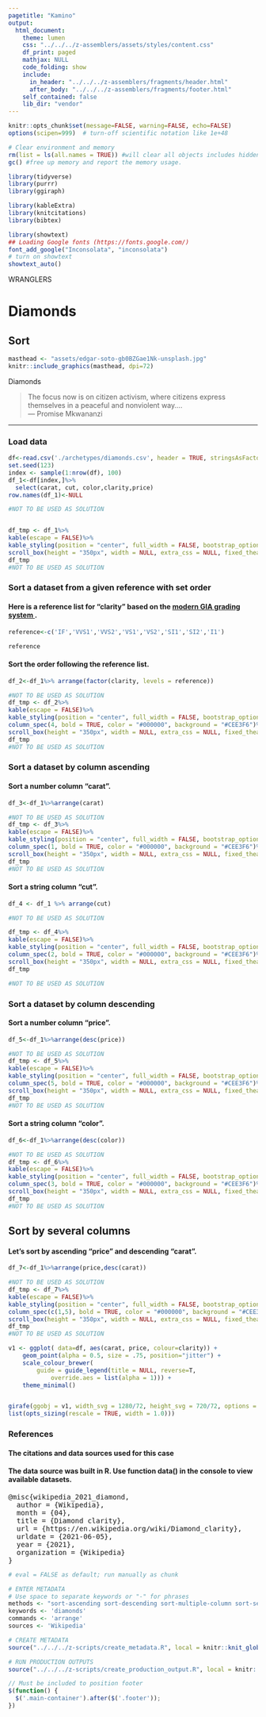 ```yaml
---
pagetitle: "Kamino"
output: 
  html_document:
    theme: lumen
    css: "../../../z-assemblers/assets/styles/content.css"
    df_print: paged
    mathjax: NULL
    code_folding: show
    include:
      in_header: "../../../z-assemblers/fragments/header.html"
      after_body: "../../../z-assemblers/fragments/footer.html"
    self_contained: false
    lib_dir: "vendor"
---
```



```r

knitr::opts_chunk$set(message=FALSE, warning=FALSE, echo=FALSE)
options(scipen=999)  # turn-off scientific notation like 1e+48

# Clear environment and memory
rm(list = ls(all.names = TRUE)) #will clear all objects includes hidden objects.
gc() #free up memory and report the memory usage.

library(tidyverse)
library(purrr)
library(ggiraph)

library(kableExtra)
library(knitcitations)
library(bibtex)

library(showtext)
## Loading Google fonts (https://fonts.google.com/)
font_add_google("Inconsolata", "inconsolata")
# turn on showtext
showtext_auto()

```

<div class="activity">
WRANGLERS  
</div>

# Diamonds
## Sort

```r

masthead <- "assets/edgar-soto-gb0BZGae1Nk-unsplash.jpg"
knitr::include_graphics(masthead, dpi=72)

```

<div class="figure-text">Diamonds</div>


> The focus now is on citizen activism, where citizens express themselves in a peaceful and nonviolent way....\
--- Promise Mkwananzi\

***

### Load data


```r

df<-read.csv('./archetypes/diamonds.csv', header = TRUE, stringsAsFactors = FALSE)
set.seed(123)
index <- sample(1:nrow(df), 100)
df_1<-df[index,]%>%
  select(carat, cut, color,clarity,price)
row.names(df_1)<-NULL


```



```r
#NOT TO BE USED AS SOLUTION


df_tmp <- df_1%>%
kable(escape = FALSE)%>%
kable_styling(position = "center", full_width = FALSE, bootstrap_options = "striped")%>%
scroll_box(height = "350px", width = NULL, extra_css = NULL, fixed_thead = TRUE)
df_tmp
#NOT TO BE USED AS SOLUTION 

```

### Sort a dataset from a given reference with set order
#### Here is a reference list for "clarity" based on the <a href = "https://en.wikipedia.org/wiki/Diamond_clarity" target="_blank"> modern GIA grading system </a>.

```r

reference<-c('IF','VVS1','VVS2','VS1','VS2','SI1','SI2','I1')

reference

```

#### Sort the order following the reference list.

```r


df_2<-df_1%>% arrange(factor(clarity, levels = reference))


```


```r
#NOT TO BE USED AS SOLUTION
df_tmp <- df_2%>%
kable(escape = FALSE)%>%
kable_styling(position = "center", full_width = FALSE, bootstrap_options = "striped")%>%
column_spec(4, bold = TRUE, color = "#000000", background = "#CEE3F6")%>%
scroll_box(height = "350px", width = NULL, extra_css = NULL, fixed_thead = TRUE)
df_tmp
#NOT TO BE USED AS SOLUTION 

```

### Sort a dataset by column ascending

#### Sort a number column "carat".

```r

df_3<-df_1%>%arrange(carat)

```

```r
#NOT TO BE USED AS SOLUTION
df_tmp <- df_3%>%
kable(escape = FALSE)%>%
kable_styling(position = "center", full_width = FALSE, bootstrap_options = "striped")%>%
column_spec(1, bold = TRUE, color = "#000000", background = "#CEE3F6")%>%
scroll_box(height = "350px", width = NULL, extra_css = NULL, fixed_thead = TRUE)
df_tmp
#NOT TO BE USED AS SOLUTION 

```

#### Sort a string column "cut".

```r

df_4 <- df_1 %>% arrange(cut)

```


```r

#NOT TO BE USED AS SOLUTION

df_tmp <- df_4%>%
kable(escape = FALSE)%>%
kable_styling(position = "center", full_width = FALSE, bootstrap_options = "striped")%>%
column_spec(2, bold = TRUE, color = "#000000", background = "#CEE3F6")%>%
scroll_box(height = "350px", width = NULL, extra_css = NULL, fixed_thead = TRUE)
df_tmp

#NOT TO BE USED AS SOLUTION 

```


### Sort a dataset by column descending

#### Sort a number column "price".

```r

df_5<-df_1%>%arrange(desc(price))


```

```r
#NOT TO BE USED AS SOLUTION
df_tmp <- df_5%>%
kable(escape = FALSE)%>%
kable_styling(position = "center", full_width = FALSE, bootstrap_options = "striped")%>%
column_spec(5, bold = TRUE, color = "#000000", background = "#CEE3F6")%>%
scroll_box(height = "350px", width = NULL, extra_css = NULL, fixed_thead = TRUE)
df_tmp
#NOT TO BE USED AS SOLUTION 

```


#### Sort a string column "color".

```r

df_6<-df_1%>%arrange(desc(color))


```

```r
#NOT TO BE USED AS SOLUTION
df_tmp <- df_6%>%
kable(escape = FALSE)%>%
kable_styling(position = "center", full_width = FALSE, bootstrap_options = "striped")%>%
column_spec(3, bold = TRUE, color = "#000000", background = "#CEE3F6")%>%
scroll_box(height = "350px", width = NULL, extra_css = NULL, fixed_thead = TRUE)
df_tmp
#NOT TO BE USED AS SOLUTION 

```

## Sort by several columns

#### Let's sort by ascending "price" and descending "carat".

```r
df_7<-df_1%>%arrange(price,desc(carat))


```

```r
#NOT TO BE USED AS SOLUTION
df_tmp <- df_7%>%
kable(escape = FALSE)%>%
kable_styling(position = "center", full_width = FALSE, bootstrap_options = "striped")%>%
column_spec(c(1,5), bold = TRUE, color = "#000000", background = "#CEE3F6")%>%
scroll_box(height = "350px", width = NULL, extra_css = NULL, fixed_thead = TRUE)
df_tmp
#NOT TO BE USED AS SOLUTION 

```



```r
v1 <- ggplot( data=df, aes(carat, price, colour=clarity)) +
    geom_point(alpha = 0.5, size = .75, position="jitter") +
    scale_colour_brewer(
        guide = guide_legend(title = NULL, reverse=T,
            override.aes = list(alpha = 1))) +
    theme_minimal()


girafe(ggobj = v1, width_svg = 1280/72, height_svg = 720/72, options =
list(opts_sizing(rescale = TRUE, width = 1.0)))
```



### References
#### The citations and data sources used for this case

#### The data source was built in R. Use function data() in the console to view available datasets.


<pre>
@misc{wikipedia_2021_diamond,
  author = {Wikipedia},
  month = {04},
  title = {Diamond clarity},
  url = {https://en.wikipedia.org/wiki/Diamond_clarity},
  urldate = {2021-06-05},
  year = {2021},
  organization = {Wikipedia}
}
</pre>


```r

# eval = FALSE as default; run manually as chunk

# ENTER METADATA
# Use space to separate keywords or "-" for phrases
methods <- "sort-ascending sort-descending sort-multiple-column sort-set-order" # mostly used in wranglers and analytics
keywords <- 'diamonds'
commands <- 'arrange'
sources <- 'Wikipedia'

# CREATE METADATA
source("../../../z-scripts/create_metadata.R", local = knitr::knit_global())

# RUN PRODUCTION OUTPUTS
source("../../../z-scripts/create_production_output.R", local = knitr::knit_global())

```



```js

// Must be included to position footer
$(function() {
  $('.main-container').after($('.footer'));
})

```
